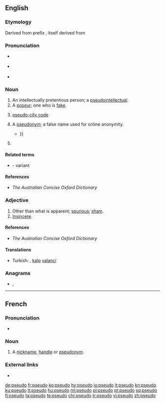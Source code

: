 {{also|pseudo-|pseŭdo-}}
==English==

===Etymology===
Derived from prefix {{m|en|pseudo-}}, itself derived from {{etyl|grc|en}} {{m|grc|ψευδής||false, lying}}

===Pronunciation===
* {{a|RP}} {{IPA|/ˈs(j)uːdəʊ/|lang=en}}
* {{a|US}} {{IPA|/ˈsuːdoʊ/|lang=en}}
* {{rhymes|uːdəʊ|lang=en}}

===Noun===
{{en-noun}}

# An intellectually pretentious person; a [[pseudointellectual]].
# A [[poseur]]; one who is [[fake]].
# {{label|en|travel industry|informal}} [[pseudo-city code]]
# {{label|en|Internet}} A [[pseudonym]]; a false name used for online anonymity.
#* {{quote-book|year=2011|author=Divina Frau-Meigs|title=Media Matters in the Cultural Contradictions of the "Information Society"|page=299|passage=Issues such as verifiability (for age declared), anonymity (in spite of '''pseudos''' and avatars) and traceability are at stake{{...}}}}
# {{short for|pseudoephedrine|lang=en}}

====Related terms====
* {{l|en|pseud}} - variant

====References====
* ''The Australian Concise Oxford Dictionary''

===Adjective===
{{en-adj|-}}

# Other than what is apparent; [[spurious]]; [[sham]].
# [[insincere|Insincere]].

====References====
* ''The Australian Concise Oxford Dictionary''

====Translations====
{{trans-top|other than is apparent, a sham}}
{{trans-mid}}
{{trans-bottom}}

{{trans-see|insincere}}

{{checktrans-top}}
* Turkish: {{t+|tr|sahte}}, [[kalp]] [[yalanci]]
{{trans-mid}}
{{trans-bottom}}

===Anagrams===
* {{l|en|does up}}, {{l|en|souped}}

----

==French==

===Pronunciation===
* {{IPA|/psødo/|lang=fr}}

===Noun===
{{fr-noun|m}}

# {{label|fr|chiefly|Internet slang}} A [[nickname]], [[handle]] or [[pseudonym]].

===External links===
* {{R:TLFi}}

[[de:pseudo]]
[[fr:pseudo]]
[[ko:pseudo]]
[[hy:pseudo]]
[[io:pseudo]]
[[it:pseudo]]
[[kn:pseudo]]
[[ku:pseudo]]
[[lt:pseudo]]
[[hu:pseudo]]
[[ml:pseudo]]
[[pl:pseudo]]
[[pt:pseudo]]
[[sq:pseudo]]
[[fi:pseudo]]
[[ta:pseudo]]
[[te:pseudo]]
[[chr:pseudo]]
[[tr:pseudo]]
[[vi:pseudo]]
[[zh:pseudo]]